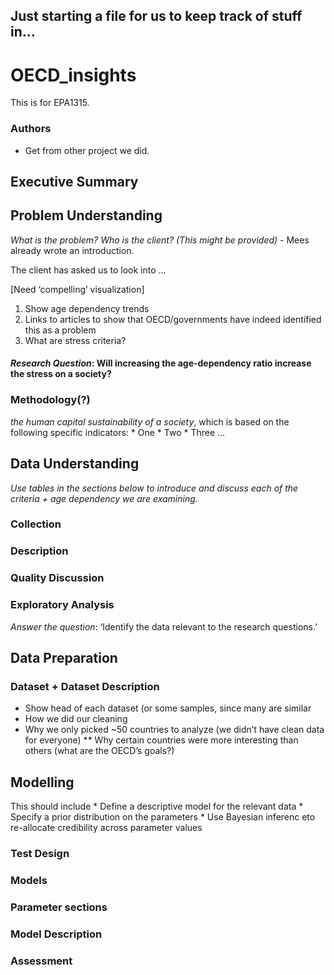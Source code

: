 ## Just starting a file for us to keep track of stuff in...

# OECD_insights
This is for EPA1315.

### Authors
* Get from other project we did.

## Executive Summary

## Problem Understanding
_What is the problem? Who is the client? (This might be provided)_ - Mees already wrote an introduction.

The client has asked us to look into ...

[Need 'compelling' visualization]

1. Show age dependency trends
2. Links to articles to show that OECD/governments have indeed identified this as a problem
3. What are stress criteria?

#### *Research Question*: Will increasing the age-dependency ratio increase the stress on a society?

### Methodology(?)
 _the human capital sustainability of a society_, which is based on the following specific indicators:
* One
* Two
* Three
...

## Data Understanding

_Use tables in the sections below to introduce and discuss each of the criteria + age dependency we are examining._

### Collection

### Description

### Quality Discussion

### Exploratory Analysis

*Answer the question*: 'Identify the data relevant to the research questions.'

## Data Preparation

### Dataset + Dataset Description

* Show head of each dataset (or some samples, since many are similar
* How we did our cleaning
* Why we only picked ~50 countries to analyze (we didn't have clean data for everyone)
    ** Why certain countries were more interesting than others (what are the OECD's goals?)

## Modelling
This should include
* Define a descriptive model for the relevant data
* Specify a prior distribution on the parameters
* Use Bayesian inferenc eto re-allocate credibility across parameter values

### Test Design

### Models

### Parameter sections 

### Model Description

### Assessment